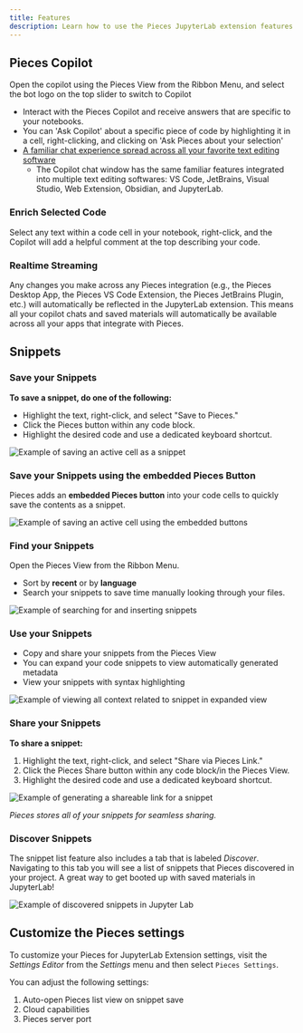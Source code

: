 ```yaml
---
title: Features
description: Learn how to use the Pieces JupyterLab extension features to streamline your workflow and boost productivity.
---
```



## Pieces Copilot

Open the copilot using the Pieces View from the Ribbon Menu, and select the bot logo on the top slider to switch to Copilot

- Interact with the Pieces Copilot and receive answers that are specific to your notebooks.
- You can 'Ask Copilot' about a specific piece of code by highlighting it in a cell, right-clicking, and clicking on 'Ask Pieces about your selection'
- [A familiar chat experience spread across all your favorite text editing software](/features/pieces-copilot#plugin-integrations)
    - The Copilot chat window has the same familiar features integrated into multiple text editing softwares: VS Code, JetBrains, Visual Studio, Web Extension, Obsidian, and JupyterLab.

### Enrich Selected Code

Select any text within a code cell in your notebook, right-click, and the Copilot will add a helpful comment at the top describing your code.

### Realtime Streaming

Any changes you make across any Pieces integration (e.g., the Pieces Desktop App, the Pieces VS Code Extension, the Pieces JetBrains Plugin, etc.) will automatically be reflected in the JupyterLab extension. This means all your copilot chats and saved materials will automatically be available across all your apps that integrate with Pieces.

## Snippets

### Save your Snippets

**To save a snippet, do one of the following:**

- Highlight the text, right-click, and select "Save to Pieces."
- Click the Pieces button within any code block.
- Highlight the desired code and use a dedicated keyboard shortcut.

![Example of saving an active cell as a snippet](https://storage.googleapis.com/pieces_multimedia/PROMOTIONAL/PIECES_FOR_DEVELOPERS/JUPYTER/MACOS/RIGHT_CLICK_SAVE_SELECTION/16X9/PIECES_FOR_DEVELOPERS-JUPYTER-RIGHT_CLICK_SAVE_SELECTION-16X9-MACOS-6_22_2023.gif)

### Save your Snippets using the embedded Pieces Button

Pieces adds an **embedded Pieces button** into your code cells to quickly save the contents as a snippet.

![Example of saving an active cell using the embedded buttons](https://storage.googleapis.com/pieces_multimedia/PROMOTIONAL/PIECES_FOR_DEVELOPERS/JUPYTER/MACOS/EMBEDDED_BUTTON_SAVE_ACTIVE_CELL/16X9/PIECES_FOR_DEVELOPERS-JUPYTER-EMBEDDED_BUTTON_SAVE_ACTIVE_CELL-16X9-MACOS-6_22_2023.gif)

### Find your Snippets

Open the Pieces View from the Ribbon Menu.

- Sort by **recent** or by **language**
- Search your snippets to save time manually looking through your files.

![Example of searching for and inserting snippets](https://storage.googleapis.com/pieces_multimedia/PROMOTIONAL/PIECES_FOR_DEVELOPERS/JUPYTER/MACOS/SEARCH_AND_INSERT/16X9/PIECES_FOR_DEVELOPERS-JUPYTER-SEARCH_AND_INSERT-16X9-MACOS-6_22_2023.gif)

### Use your Snippets

- Copy and share your snippets from the Pieces View
- You can expand your code snippets to view automatically generated metadata
- View your snippets with syntax highlighting

![Example of viewing all context related to snippet in expanded view](https://storage.googleapis.com/pieces_multimedia/PROMOTIONAL/PIECES_FOR_DEVELOPERS/JUPYTER/MACOS/EXPANDED_VIEW/16X9/PIECES_FOR_DEVELOPERS-JUPYTER-EXPANDED_VIEW-16X9-MACOS-6_22_2023.gif)

### Share your Snippets

**To share a snippet:**

1. Highlight the text, right-click, and select "Share via Pieces Link."
1. Click the Pieces Share button within any code block/in the Pieces View.
1. Highlight the desired code and use a dedicated keyboard shortcut.

![Example of generating a shareable link for a snippet](https://storage.googleapis.com/pieces_multimedia/PROMOTIONAL/PIECES_FOR_DEVELOPERS/JUPYTER/MACOS/SNIPPET_BUTTON_SHARE/16X9/PIECES_FOR_DEVELOPERS-JUPYTER-SNIPPET_BUTTON_SHARE-16X9-MACOS-6_22_2023.gif)

_Pieces stores all of your snippets for seamless sharing._

### Discover Snippets

The snippet list feature also includes a tab that is labeled *Discover*. Navigating to this tab you will see a list of snippets that Pieces discovered in your project. A great way to get booted up with saved materials in JupyterLab!

![Example of discovered snippets in Jupyter Lab](/jupyterlab/PIECES_FOR_DEVELOPERS-JUPYTER-MACOS-SNIPPET_DISCOVERY-jupyterlab-snippet-discovery.gif)

## Customize the Pieces settings

To customize your Pieces for JupyterLab Extension settings, visit the _Settings Editor_ from the _Settings_ menu and then select `Pieces Settings`.

You can adjust the following settings:

1. Auto-open Pieces list view on snippet save
1. Cloud capabilities
1. Pieces server port
